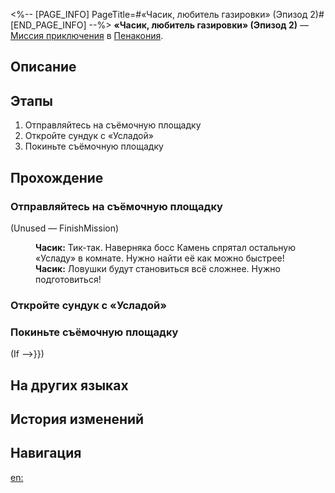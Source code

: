 <%-- [PAGE_INFO]
PageTitle=#«Часик, любитель газировки» (Эпизод 2)#
[END_PAGE_INFO] --%>
{{Дополнить|Диалоги.}}
{{Миссия Инфобокс
|id              = 8022126
|Название        = 
|Изображение     = Миссия «Часик, любитель газировки» (Эпизод 2).png
|Тип             = Миссия приключения
|Событие         = 
|Глава           = 
|Условия         = 
|Персонажи       = Первопроходец; Часик
|СтартЛокация    = [[Пенакония]] — [[«Часик, любитель газировки» (Эпизод 2)]]
|Мир             = Пенакония
|Предыдущая      = 
|Следующая       = 
|Награды         = 
}}
'''«Часик, любитель газировки» (Эпизод 2)''' — [[Миссия приключения]] в [[Пенакония]].

==Описание==
{{Описание|<!--официальное описание из Перекрёстка судеб-->}}

==Этапы==
# Отправляйтесь на съёмочную площадку
# Откройте сундук с «Усладой»
# Покиньте съёмочную площадку

==Прохождение==
{{Дополнить}}
===Отправляйтесь на съёмочную площадку===
{{Описание миссии|тип=Миссия приключения|локация=«Часик, любитель газировки» (Эпизод 2)|Съёмки «Часика, любителя газировки» начались. Достигните целей и завершите съёмку!<br />Отправляйтесь на съёмочную площадку.}}
{{Диалог Начало}}


;(Unused &mdash; FinishMission)

:'''Часик:''' Тик-так. Наверняка босс Камень спрятал остальную «Усладу» в комнате. Нужно найти её как можно быстрее!
:'''Часик:''' Ловушки будут становиться всё сложнее. Нужно подготовиться!
:{{tx}}
{{Диалог Конец}}

===Откройте сундук с «Усладой»===
{{Описание миссии|тип=Миссия приключения|локация=«Часик, любитель газировки» (Эпизод 2)|Съёмки «Часика, любителя газировки» начались. Достигните целей и завершите съёмку!<br />Вы нашли сундук, откройте его!}}
{{Диалог Начало}}

:{{tx}}
:{{tx}}
{{Диалог Конец}}

===Покиньте съёмочную площадку===
{{Описание миссии|тип=Миссия приключения|локация=«Часик, любитель газировки» (Эпизод 2)|Съёмки «Часика, любителя газировки» завершены. Покажите результат заказчику!}}
{{Диалог Начало}}
;(If {{cx}}{{subst:void|<!--{"$type":"RPG.GameCore.ByCheckFloorCustomBool","Name":{"Value":"Is_Frame_Interacted_03"}}-->}})
{{Диалог Конец}}

==На других языках==
{{На других языках
|en   = ''Bubbly Clockie'' (Episode 2)
|zhs  = 《爱汽水的钟表小子》第二集
|zht  = 《愛汽水的鐘錶小子》第二集
|ja   = 『ソーダ大好きクロックボーイ』第2話
|ko   = ≪소다수를 좋아하는 시계 소년≫ 제2부
|es   = Relojito, el fanático de la soda (Episodio 2)
|fr   = Chronou le fana de soda &mdash; Épisode&nbsp;2
|ru   = «Часик, любитель газировки» (Эпизод 2)
|th   = "เจ้าหนูนาฬิกาผู้รักโซดา" ตอนที่ 2
|vi   = Cậu Bé Đồng Hồ Thích Soda (Tập 2)
|de   = „Clockie liebt Limonade“: Folge 2
|id   = "Clockie Pecinta Soda" (Episode 2)
|pt   = "Relogin Borbulhante" (Episódio 2)
}}

==История изменений==
{{История изменений|3.5}}

==Навигация==
{{Миссия приключения Навбокс|Глава }}

[[en:]]
